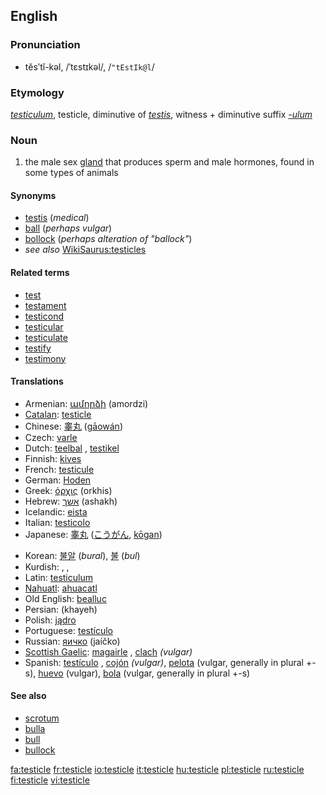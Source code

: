 {{wikipedia|testicles}}
==English==

===Pronunciation===
* tĕsʹtĭ-kəl, /ˈtɛstɪkəl/, /<tt>"tEstIk@l</tt>/

===Etymology===
{{L.}} ''[[testiculum]]'', testicle, diminutive of ''[[testis#Latin|testis]]'', witness + diminutive suffix ''[[-ulum]]''

===Noun===
{{en-noun}}

# the male sex [[gland]] that produces sperm and male hormones, found in some types of animals

====Synonyms====
* [[testis]] (''medical'')
* [[ball]] (''perhaps vulgar'')
* [[bollock]] (''perhaps alteration of "ballock"'')
* ''see also'' [[WikiSaurus:testicles]]

====Related terms====
<!--All are related; none are derived-->
* [[test]]
* [[testament]]
* [[testicond]]
* [[testicular]]
* [[testiculate]]
* [[testify]]
* [[testimony]]

====Translations====
{{trans-top|male sex gland}}
* Armenian: [[ամորձի]] (amordzi)
* [[Catalan]]: [[testicle]] {{m}}
* Chinese: [[睾丸]] ([[gāowán]])
* Czech: [[varle]] {{n}}
* Dutch: [[teelbal]] {{m}}, [[testikel]] {{n}}
* Finnish: [[kives]]
* French: [[testicule]] {{m}}
* German: [[Hoden]] {{m}}
* Greek: [[όρχις]] (orkhis) {{m}}
* Hebrew: [[אשך]] (ashakh) {{n}}
* Icelandic: [[eista]] {{n}}
* Italian: [[testicolo]] {{m}}
* Japanese: [[睾丸]] ([[こうがん]], [[kōgan]])
{{trans-mid}}
* Korean: [[불알]] (''bural''), [[불]] (''bul'')
* Kurdish: {{t+|ku|gun}} {{m}}, {{t|ku|hêlik}} {{m}}, {{KUchar|[[گون]]}}
* Latin: [[testiculum]] {{n}}
* [[Nahuatl]]: [[ahuacatl]]
* Old English: [[beallucas|bealluc]]
* Persian: {{FAchar|[[خایه]]}} (khayeh)
* Polish: [[jądro]] {{n}}
* Portuguese: [[testículo]] {{m}}
* Russian: [[яичко]] (jaíčko) {{n}}
* [[Scottish Gaelic]]: [[magairle]] {{m|f}}, [[clach]] {{f}} ''(vulgar)''
* Spanish: [[testículo]] {{m}}, [[cojón]] {{m}} ''(vulgar)'', [[pelota]] {{f}} (vulgar, generally in plural +-s), [[huevo]] {{m}} (vulgar), [[bola]] {{f}} (vulgar, generally in plural +-s)
{{trans-bottom}}

====See also====
* [[scrotum]]
* [[bulla]]
* [[bull]]
* [[bullock]]

[[fa:testicle]]
[[fr:testicle]]
[[io:testicle]]
[[it:testicle]]
[[hu:testicle]]
[[pl:testicle]]
[[ru:testicle]]
[[fi:testicle]]
[[vi:testicle]]